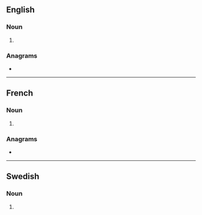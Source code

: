 {{also|Tians}}
==English==

===Noun===
{{head|en|noun form}}

# {{plural of|tian|lang=en}}

===Anagrams===
* {{anagrams|en|a=ainst|Astin|Insta|Saint|Santi|Sinta|Tanis|antis|insta-|saint|sat in|satin|stain|stian|tisan}}

----

==French==

===Noun===
{{head|fr|noun plural form|g=m}}

# {{plural of|tian|lang=fr}}

===Anagrams===
* {{l|fr|saint}}

----

==Swedish==

===Noun===
{{head|sv|noun form}}

# {{sv-noun-form-def-gen|tia}}